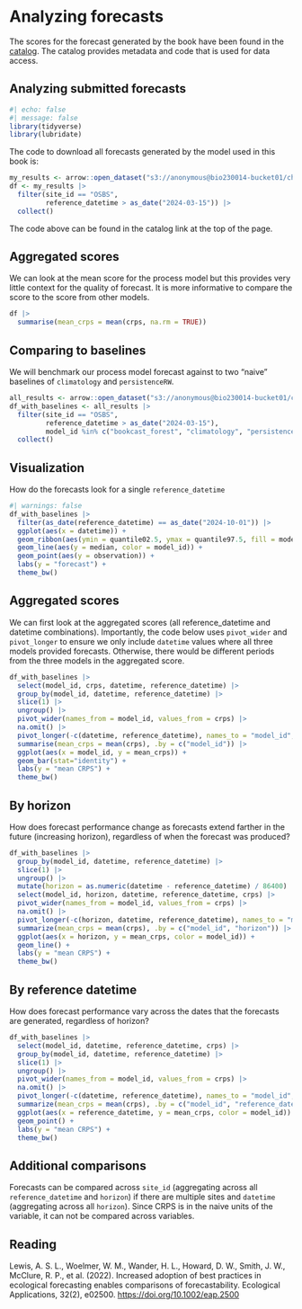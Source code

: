 # Analyzing forecasts {#sec-analysis}

The scores for the forecast generated by the book have been found in the [catalog](https://radiantearth.github.io/stac-browser/#/external/raw.githubusercontent.com/eco4cast/neon4cast-ci/main/catalog/scores/models/model_items/bookcast_forest.json). The catalog provides metadata and code that is used for data access.

## Analyzing submitted forecasts

```r
#| echo: false
#| message: false
library(tidyverse)
library(lubridate)
```

The code to download all forecasts generated by the model used in this book is:

```r
my_results <- arrow::open_dataset("s3://anonymous@bio230014-bucket01/challenges/scores/bundled-parquet/project_id=neon4cast/duration=P1D/variable=nee/model_id=bookcast_forest?endpoint_override=sdsc.osn.xsede.org")
df <- my_results |> 
  filter(site_id == "OSBS",
         reference_datetime > as_date("2024-03-15")) |> 
  collect()
```

The code above can be found in the catalog link at the top of the page.

## Aggregated scores

We can look at the mean score for the process model but this provides very little context for the quality of forecast. It is more informative to compare the score to the score from other models.

```r
df |> 
  summarise(mean_crps = mean(crps, na.rm = TRUE))
```

## Comparing to baselines

We will benchmark our process model forecast against to two "naive" baselines of `climatology` and `persistenceRW`.

```r
all_results <- arrow::open_dataset("s3://anonymous@bio230014-bucket01/challenges/scores/bundled-parquet/project_id=neon4cast/duration=P1D/variable=nee?endpoint_override=sdsc.osn.xsede.org")
df_with_baselines <- all_results |> 
  filter(site_id == "OSBS",
         reference_datetime > as_date("2024-03-15"), 
         model_id %in% c("bookcast_forest", "climatology", "persistenceRW")) |> 
  collect()
```

## Visualization

How do the forecasts look for a single `reference_datetime`

```r
#| warnings: false
df_with_baselines |> 
  filter(as_date(reference_datetime) == as_date("2024-10-01")) |> 
  ggplot(aes(x = datetime)) +
  geom_ribbon(aes(ymin = quantile02.5, ymax = quantile97.5, fill = model_id), alpha = 0.3) +
  geom_line(aes(y = median, color = model_id)) +
  geom_point(aes(y = observation)) +
  labs(y = "forecast") +
  theme_bw()
```

## Aggregated scores

We can first look at the aggregated scores (all reference_datetime and datetime combinations). Importantly, the code below uses `pivot_wider` and `pivot_longer` to ensure we only include `datetime` values where all three models provided forecasts. Otherwise, there would be different periods from the three models in the aggregated score.

```r
df_with_baselines |> 
  select(model_id, crps, datetime, reference_datetime) |> 
  group_by(model_id, datetime, reference_datetime) |> 
  slice(1) |> 
  ungroup() |>
  pivot_wider(names_from = model_id, values_from = crps) |> 
  na.omit() |> 
  pivot_longer(-c(datetime, reference_datetime), names_to = "model_id", values_to = "crps") |> 
  summarise(mean_crps = mean(crps), .by = c("model_id")) |> 
  ggplot(aes(x = model_id, y = mean_crps)) +
  geom_bar(stat="identity") +
  labs(y = "mean CRPS") +
  theme_bw()
```

## By horizon

How does forecast performance change as forecasts extend farther in the future (increasing horizon), regardless of when the forecast was produced?

```r
df_with_baselines |> 
  group_by(model_id, datetime, reference_datetime) |> 
  slice(1) |> 
  ungroup() |>
  mutate(horizon = as.numeric(datetime - reference_datetime) / 86400) |> 
  select(model_id, horizon, datetime, reference_datetime, crps) |> 
  pivot_wider(names_from = model_id, values_from = crps) |> 
  na.omit() |> 
  pivot_longer(-c(horizon, datetime, reference_datetime), names_to = "model_id", values_to = "crps") |> 
  summarize(mean_crps = mean(crps), .by = c("model_id", "horizon")) |> 
  ggplot(aes(x = horizon, y = mean_crps, color = model_id)) + 
  geom_line() + 
  labs(y = "mean CRPS") +
  theme_bw()

```

## By reference datetime

How does forecast performance vary across the dates that the forecasts are generated, regardless of horizon?

```r
df_with_baselines |> 
  select(model_id, datetime, reference_datetime, crps) |> 
  group_by(model_id, datetime, reference_datetime) |> 
  slice(1) |> 
  ungroup() |>
  pivot_wider(names_from = model_id, values_from = crps) |> 
  na.omit() |> 
  pivot_longer(-c(datetime, reference_datetime), names_to = "model_id", values_to = "crps") |> 
  summarize(mean_crps = mean(crps), .by = c("model_id", "reference_datetime")) |> 
  ggplot(aes(x = reference_datetime, y = mean_crps, color = model_id)) + 
  geom_point() +
  labs(y = "mean CRPS") +
  theme_bw()
```

## Additional comparisons

Forecasts can be compared across `site_id` (aggregating across all `reference_datetime` and `horizon`) if there are multiple sites and `datetime` (aggregating across all `horizon`). Since CRPS is in the naive units of the variable, it can not be compared across variables.

## Reading

Lewis, A. S. L., Woelmer, W. M., Wander, H. L., Howard, D. W., Smith, J. W., McClure, R. P., et al. (2022). Increased adoption of best practices in ecological forecasting enables comparisons of forecastability. Ecological Applications, 32(2), e02500. <https://doi.org/10.1002/eap.2500>
